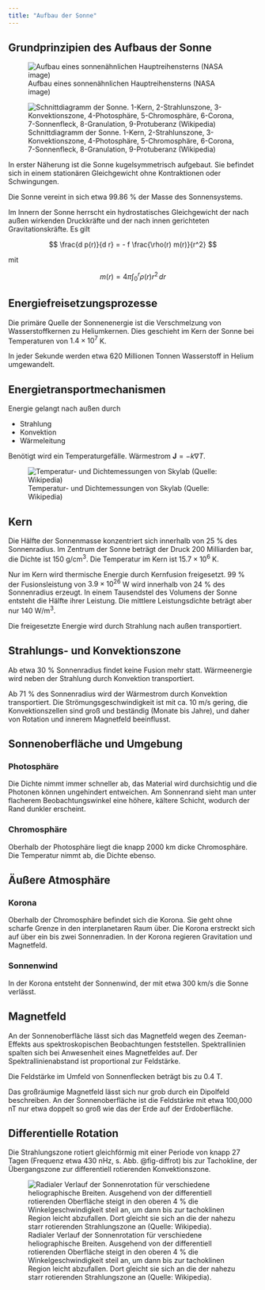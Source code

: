 ```yaml
---
title: "Aufbau der Sonne"
---
```


## Grundprinzipien des Aufbaus der Sonne

![Aufbau eines sonnenähnlichen Hauptreihensterns (NASA image)](images/paste-7BD74E6D.png){#fig-aufbau-hauptreihenstern}

![Schnittdiagramm der Sonne. 1-Kern, 2-Strahlunszone, 3-Konvektionszone, 4-Photosphäre, 5-Chromosphäre, 6-Corona, 7-Sonnenfleck, 8-Granulation, 9-Protuberanz (Wikipedia)](images/paste-2464B050.png){#fig-schnitt-sonne}

In erster Näherung ist die Sonne kugelsymmetrisch aufgebaut. Sie befindet sich in einem stationären Gleichgewicht ohne Kontraktionen oder Schwingungen.

Die Sonne vereint in sich etwa 99.86 % der Masse des Sonnensystems.

Im Innern der Sonne herrscht ein hydrostatisches Gleichgewicht der nach außen wirkenden Druckkräfte und der nach innen gerichteten Gravitationskräfte. Es gilt

$$
\frac{d p(r)}{d r} = - f \frac{\rho(r) m(r)}{r^2}
$$

mit

$$
m(r) = 4 \pi \int_0 ^r \rho(r) r^2 \, dr
$$

## Energiefreisetzungsprozesse

Die primäre Quelle der Sonnenenergie ist die Verschmelzung von Wasserstoffkernen zu Heliumkernen. Dies geschieht im Kern der Sonne bei Temperaturen von $1.4 \times 10^7$ K.

In jeder Sekunde werden etwa 620 Millionen Tonnen Wasserstoff in Helium umgewandelt.

## Energietransportmechanismen

Energie gelangt nach außen durch

-   Strahlung
-   Konvektion
-   Wärmeleitung

Benötigt wird ein Temperaturgefälle. Wärmestrom $\mathbf J = -k \nabla T$.

![Temperatur- und Dichtemessungen von Skylab (Quelle: Wikipedia)](images/paste-7A6CEC06.png){#fig-skylab}

## Kern

Die Hälfte der Sonnenmasse konzentriert sich innerhalb von 25 % des Sonnenradius. Im Zentrum der Sonne beträgt der Druck 200 Milliarden bar, die Dichte ist 150 g/cm$^3$. Die Temperatur im Kern ist $15.7 \times 10^6$ K.

Nur im Kern wird thermische Energie durch Kernfusion freigesetzt. 99 % der Fusionsleistung von $3.9 \times 10^{26}$ W wird innerhalb von 24 % des Sonnenradius erzeugt. In einem Tausendstel des Volumens der Sonne entsteht die Hälfte ihrer Leistung. Die mittlere Leistungsdichte beträgt aber nur 140 W/m$^3$.

Die freigesetzte Energie wird durch Strahlung nach außen transportiert.

## Strahlungs- und Konvektionszone

Ab etwa 30 % Sonnenradius findet keine Fusion mehr statt. Wärmeenergie wird neben der Strahlung durch Konvektion transportiert.

Ab 71 % des Sonnenradius wird der Wärmestrom durch Konvektion transportiert. Die Strömungsgeschwindigkeit ist mit ca. 10 m/s gering, die Konvektionszellen sind groß und beständig (Monate bis Jahre), und daher von Rotation und innerem Magnetfeld beeinflusst.

## Sonnenoberfläche und Umgebung

### Photosphäre

Die Dichte nimmt immer schneller ab, das Material wird durchsichtig und die Photonen können ungehindert entweichen. Am Sonnenrand sieht man unter flacherem Beobachtungswinkel eine höhere, kältere Schicht, wodurch der Rand dunkler erscheint.

### Chromosphäre

Oberhalb der Photosphäre liegt die knapp 2000 km dicke Chromosphäre. Die Temperatur nimmt ab, die Dichte ebenso.

## Äußere Atmosphäre

### Korona

Oberhalb der Chromosphäre befindet sich die Korona. Sie geht ohne scharfe Grenze in den interplanetaren Raum über. Die Korona erstreckt sich auf über ein bis zwei Sonnenradien. In der Korona regieren Gravitation und Magnetfeld.

### Sonnenwind

In der Korona entsteht der Sonnenwind, der mit etwa 300 km/s die Sonne verlässt.

## Magnetfeld

An der Sonnenoberfläche lässt sich das Magnetfeld wegen des Zeeman-Effekts aus spektroskopischen Beobachtungen feststellen. Spektrallinien spalten sich bei Anwesenheit eines Magnetfeldes auf. Der Spektrallinienabstand ist proportional zur Feldstärke.

Die Feldstärke im Umfeld von Sonnenflecken beträgt bis zu 0.4 T.

Das großräumige Magnetfeld lässt sich nur grob durch ein Dipolfeld beschreiben. An der Sonnenoberfläche ist die Feldstärke mit etwa 100,000 nT nur etwa doppelt so groß wie das der Erde auf der Erdoberfläche.

## Differentielle Rotation

Die Strahlungszone rotiert gleichförmig mit einer Periode von knapp 27 Tagen (Frequenz etwa 430 nHz, s. Abb. @fig-diffrot) bis zur Tachokline, der Übergangszone zur differentiell rotierenden Konvektionszone.

![Radialer Verlauf der Sonnenrotation für verschiedene heliographische Breiten. Ausgehend von der differentiell rotierenden Oberfläche steigt in den oberen 4 % die Winkelgeschwindigkeit steil an, um dann bis zur tachoklinen Region leicht abzufallen. Dort gleicht sie sich an die der nahezu starr rotierenden Strahlungszone an (Quelle: Wikipedia).](images/paste-A039882F.png){#fig-diffrot}
